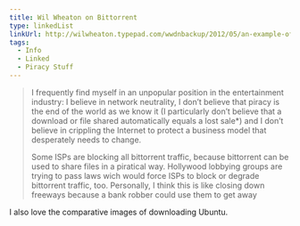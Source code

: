 ```yaml
---
title: Wil Wheaton on Bittorrent
type: linkedList
linkUrl: http://wilwheaton.typepad.com/wwdnbackup/2012/05/an-example-of-the-usefulness-of-bittorrent-for-entirely-legal-purposes.html
tags:
  - Info
  - Linked
  - Piracy Stuff
---
```


> I frequently find myself in an unpopular position in the entertainment industry: I believe in network neutrality, I don’t believe that piracy is the end of the world as we know it (I particularly don’t believe that a download or file shared automatically equals a lost sale\*) and I don’t believe in crippling the Internet to protect a business model that desperately needs to change.
> 
> Some ISPs are blocking all bittorrent traffic, because bittorrent can be used to share files in a piratical way. Hollywood lobbying groups are trying to pass laws wich would force ISPs to block or degrade bittorrent traffic, too. Personally, I think this is like closing down freeways because a bank robber could use them to get away

I also love the comparative images of downloading Ubuntu.
